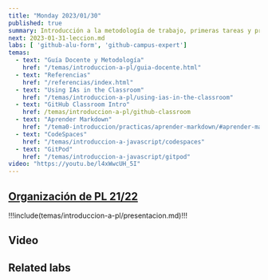 ```yaml
---
title: "Monday 2023/01/30"
published: true
summary: Introducción a la metodología de trabajo, primeras tareas y prácticas, bibliografía, sistema de evaluación, TFA, etc.
next: 2023-01-31-leccion.md
labs: [ 'github-alu-form', 'github-campus-expert']
temas: 
  - text: "Guía Docente y Metodología"
    href: "/temas/introduccion-a-pl/guia-docente.html"
  - text: "Referencias"
    href: "/referencias/index.html"
  - text: "Using IAs in the Classroom"
    href: "/temas/introduccion-a-pl/using-ias-in-the-classroom"
  - text: "GitHub Classroom Intro"
    href: /temas/introduccion-a-pl/github-classroom
  - text: "Aprender Markdown"
    href: "/tema0-introduccion/practicas/aprender-markdown/#aprender-markdown"
  - text: "CodeSpaces"
    href: "/temas/introduccion-a-javascript/codespaces"
  - text: "GitPod"
    href: "/temas/introduccion-a-javascript/gitpod"
video: "https://youtu.be/l4xWwcUH_5I"
---
```


## [Organización de  PL 21/22](/temas/introduccion-a-pl/guia-docente.html)

!!!include(temas/introduccion-a-pl/presentacion.md)!!!

## Video


## Related labs

